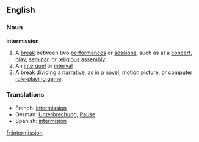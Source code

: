==English==
===Noun===
'''intermission'''
#A [[break]] between two [[performance]]s or [[session]]s, such as at a [[concert]], [[play]], [[seminar]], or [[religious]] [[assembly]]
#An [[interquel]] or [[interval]]
#A break dividing a [[narrative]], as in a [[novel]], [[motion picture]], or [[computer]] [[role-playing game]].

===Translations===

* French: [[intermission]]
* German: [[Unterbrechung]], [[Pause]]
* Spanish: [[intermisión]]
[[fr:intermission]]